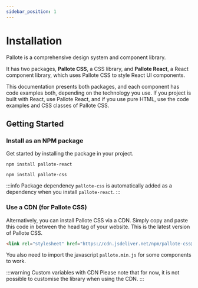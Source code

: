 ```yaml
---
sidebar_position: 1
---
```


# Installation

Pallote is a comprehensive design system and component library.

It has two packages, **Pallote CSS**, a CSS library, and **Pallote React**, a React component library, which uses Pallote CSS to style React UI components.

This documentation presents both packages, and each component has code examples both, depending on the technology you use. If you project is built with React, use Pallote React, and if you use pure HTML, use the code examples and CSS classes of Pallote CSS.

## Getting Started

### Install as an NPM package

Get started by installing the package in your project.

<Tabs groupId="package" queryString>
  <TabItem value="react" label="React">

```shell
npm install pallote-react
```
  </TabItem>
  <TabItem value="css" label="CSS">

```shell
npm install pallote-css
```
  </TabItem>
</Tabs>

:::info Package dependency
`pallote-css` is automatically added as a dependency when you install `pallote-react`.
:::

### Use a CDN (for Pallote CSS)

Alternatively, you can install Pallote CSS via a CDN. Simply copy and paste this code in between the head tag of your website. This is the latest version of Pallote CSS.

```html
<link rel="stylesheet" href="https://cdn.jsdeliver.net/npm/pallote-css@1.0.0/dist/pallote.min.css">
```

You also need to import the javascript `pallote.min.js` for some components to work.

:::warning Custom variables with CDN
Please note that for now, it is not possible to customise the library when using the CDN.
:::
